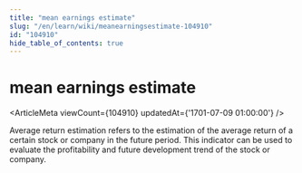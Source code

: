 ```yaml
---
title: "mean earnings estimate"
slug: "/en/learn/wiki/meanearningsestimate-104910"
id: "104910"
hide_table_of_contents: true
---
```



# mean earnings estimate

<ArticleMeta viewCount={104910} updatedAt={'1701-07-09 01:00:00'} />

Average return estimation refers to the estimation of the average return of a certain stock or company in the future period. This indicator can be used to evaluate the profitability and future development trend of the stock or company.
